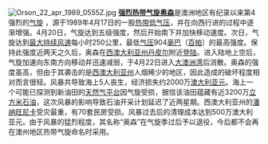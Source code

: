[[File:Orson_22_apr_1989_0555Z.jpg|left]]
'''[[气旋奥森|强烈热带气旋奥森]]'''是澳洲地区有纪录以来第4强烈的[[热带气旋|气旋]] ，源于1989年4月17日的一股[[热带气旋|热带低气压]]，并在向西行进的过程中逐渐增强。4月20日，气旋达到五级强度，然后开始南下并加快移动速度。次日，气旋达到[[最大持续风速|最大持续风速]]每小时250公里，最低[[气压|气压]]904[[巴|毫巴]]（[[帕斯卡|百帕]]）的最高强度。保持此强度近两天之久后，奥森在[[西澳大利亚州|西澳大利亚州]][[丹皮尔_(西澳大利亚州)|丹皮尔]]附近[[登陆_(气象学)|登陆]]。进入陆地上空后，气旋加速向东南方向移动并迅速减弱，于4月22日进入[[大澳洲湾|大澳洲湾]]后消散。奥森的强度虽高，但由于其袭击的是[[西澳大利亚州|西澳大利亚州]]人烟稀少的地区，因此造成的破坏程度相对而言很轻。风暴共导致海上5人丧生，经济损失约2000万[[澳大利亚元|澳大利亚元]]。海上一个可能已探测到新油田的[[石油平台|天然气平台]]因气旋受损，据信该油田蕴藏有近3200万[[立方米|立方米]][[石油|石油]]，这次风暴的影响导致石油开采计划延迟了近两星期。西澳大利亚州的[[潘纳旺尼卡|潘纳旺尼卡]]受灾最重，有70套民房受损。风暴过去后的清理成本达到500万澳大利亚元。由于风暴的猛烈程度，其名称“奥森”在气旋季过后予以退役，今后都不会再在澳州地区热带气旋命名时采用。